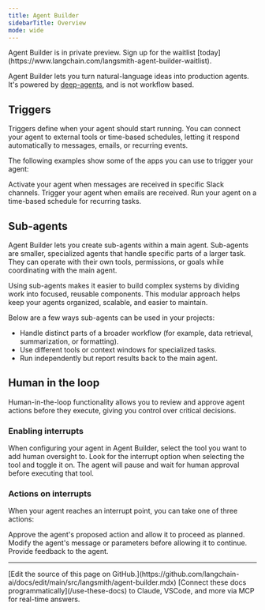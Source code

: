 ```yaml
---
title: Agent Builder
sidebarTitle: Overview
mode: wide
---
```


<Callout icon="wand-magic-sparkles" color="#2563EB" iconType="regular">
Agent Builder is in private preview. Sign up for the waitlist [today](https://www.langchain.com/langsmith-agent-builder-waitlist).
</Callout>

Agent Builder lets you turn natural-language ideas into production agents. It's powered by [deep-agents](https://github.com/langchain-ai/deepagents), and is not <Tooltip tip="Predetermined code paths that are designed to operate in a certain order.">workflow based</Tooltip>.

## Triggers

Triggers define when your agent should start running. You can connect your agent to external tools or time-based schedules, letting it respond automatically to messages, emails, or recurring events.

The following examples show some of the apps you can use to trigger your agent:

<CardGroup cols={3}>
  <Card title="Slack" icon="slack">
    Activate your agent when messages are received in specific Slack channels.
  </Card>
  <Card title="Gmail" icon="envelope">
    Trigger your agent when emails are received.
  </Card>
  <Card title="Cron schedules" icon="clock">
    Run your agent on a time-based schedule for recurring tasks.
  </Card>
</CardGroup>

## Sub-agents

Agent Builder lets you create sub-agents within a main agent. Sub-agents are smaller, specialized agents that handle specific parts of a larger task. They can operate with their own tools, permissions, or goals while coordinating with the main agent.

Using sub-agents makes it easier to build complex systems by dividing work into focused, reusable components. This modular approach helps keep your agents organized, scalable, and easier to maintain.

Below are a few ways sub-agents can be used in your projects:

- Handle distinct parts of a broader workflow (for example, data retrieval, summarization, or formatting).
- Use different tools or context windows for specialized tasks.
- Run independently but report results back to the main agent.

## Human in the loop

Human-in-the-loop functionality allows you to review and approve agent actions before they execute, giving you control over critical decisions.

### Enabling interrupts

<Steps>
  <Step title="Select a tool">
    When configuring your agent in Agent Builder, select the tool you want to add human oversight to.
  </Step>
  <Step title="Enable interrupts">
    Look for the interrupt option when selecting the tool and toggle it on.
  </Step>
  <Step title="Agent pauses for approval">
    The agent will pause and wait for human approval before executing that tool.
  </Step>
</Steps>

### Actions on interrupts

When your agent reaches an interrupt point, you can take one of three actions:

<CardGroup cols={3}>
  <Card title="Accept" icon="check">
    Approve the agent's proposed action and allow it to proceed as planned.
  </Card>
  <Card title="Edit" icon="pen-to-square">
    Modify the agent's message or parameters before allowing it to continue.
  </Card>
  <Card title="Send feedback" icon="comment">
    Provide feedback to the agent.
  </Card>
</CardGroup>

---

<Callout icon="pen-to-square" iconType="regular">
    [Edit the source of this page on GitHub.](https://github.com/langchain-ai/docs/edit/main/src/langsmith/agent-builder.mdx)
</Callout>
<Tip icon="terminal" iconType="regular">
    [Connect these docs programmatically](/use-these-docs) to Claude, VSCode, and more via MCP for    real-time answers.
</Tip>
